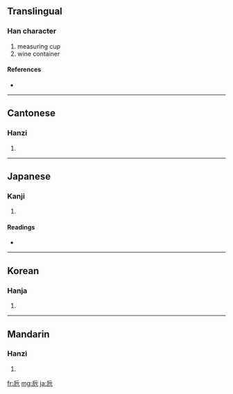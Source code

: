 {{also|巵}}
==Translingual==

===Han character===
{{Han char|rn=26|rad=卩|as=03|sn=5|four=7221<sub>7</sub>|canj=竹一尸山 (HMSU)}}

# measuring cup
# wine container

====References====
* {{Han ref|kx=0159.040|dkj=02846|dj=0363.140|hdz=10311.040|uh=536E|ud=21358|bh=A567|bd=42343}}

----

==Cantonese==

===Hanzi===
{{yue-hanzi|jyut=|y=ji6}}

# {{defn|Cantonese}}

----

==Japanese==

===Kanji===
{{ja-kanji|grade=|rs=卩03}}

# {{defn|Japanese}}

====Readings====
* {{ja-readings|on=[[し]] (shi)|kun=[[さかずき]] (sakazuki)}}

----

==Korean==

===Hanja===
{{ko-hanja|hangeul=치|rv=chi|mr=ch'i}}

# {{defn|Korean}}

----

==Mandarin==

===Hanzi===
{{cmn-hanzi|pin=[[zhī]] ([[zhi1]])|wg=chih<sup>1</sup>}}

# {{defn|Mandarin}}

[[fr:卮]]
[[mg:卮]]
[[ja:卮]]